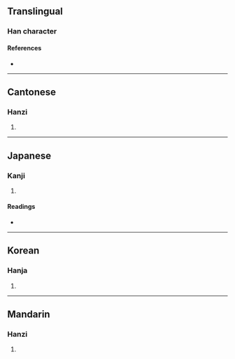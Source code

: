 {{character info}}
==Translingual==

===Han character===
{{Han char|rn=46|rad=山|as=13|sn=16|four=22904|canj=UTCD|ids=⿱山業}}

====References====
* {{Han ref|kx=0320.190|dkj=08506|dj=0620.220|hdz=10800.080|uh=5DAA|ud=23978|bh=E965|bd=59749}}

----

==Cantonese==

===Hanzi===
{{yue-hanzi|jyut=[[jip6]]|y=yip6}}

# {{rfdef|yue|sort=山13}}

----

==Japanese==

===Kanji===
{{ja-kanji|grade=|rs=山13}}

# {{rfdef|ja|sort=山13}}

====Readings====
* {{ja-readings|on=[[ぎょう]] (gyō)|kun=}}

----

==Korean==

===Hanja===
{{ko-hanja|hangeul=업|rv=eop|mr=ŏp}}

# {{rfdef|ko|sort=山13}}

----

==Mandarin==

===Hanzi===
{{cmn-hanzi|pin=[[yè]] ([[ye4]])|wg=yeh<sup>4</sup>}}

# {{rfdef|cmn|sort=山13}}